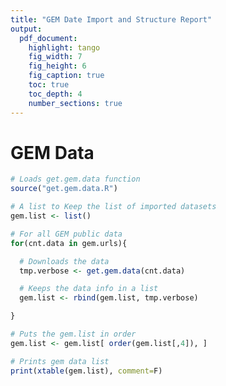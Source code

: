 ```yaml
---
title: "GEM Date Import and Structure Report"
output:
  pdf_document:
    highlight: tango
    fig_width: 7
    fig_height: 6
    fig_caption: true
    toc: true
    toc_depth: 4
    number_sections: true
---
```


# GEM Data

```r

# Loads get.gem.data function
source("get.gem.data.R")

# A list to Keep the list of imported datasets
gem.list <- list()

# For all GEM public data
for(cnt.data in gem.urls){

  # Downloads the data
  tmp.verbose <- get.gem.data(cnt.data)

  # Keeps the data info in a list
  gem.list <- rbind(gem.list, tmp.verbose)

}

# Puts the gem.list in order
gem.list <- gem.list[ order(gem.list[,4]), ]

# Prints gem data list
print(xtable(gem.list), comment=F)

```

